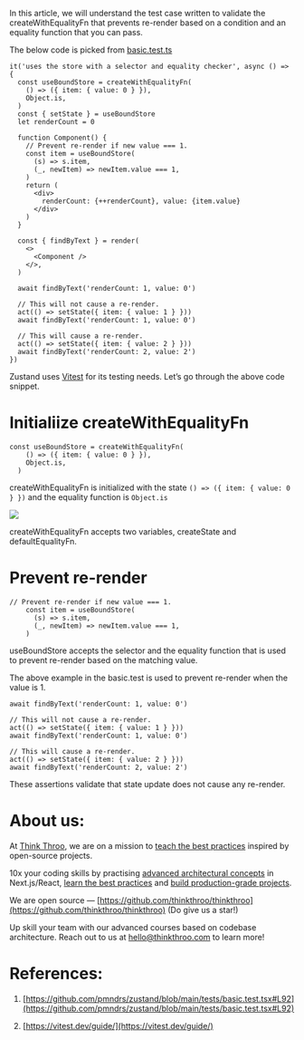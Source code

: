 In this article, we will understand the test case written to validate the createWithEqualityFn that prevents re-render based on a condition and an equality function that you can pass.

The below code is picked from [basic.test.ts](https://github.com/pmndrs/zustand/blob/main/tests/basic.test.tsx#L92)

```plaintext
it('uses the store with a selector and equality checker', async () => {
  const useBoundStore = createWithEqualityFn(
    () => ({ item: { value: 0 } }),
    Object.is,
  )
  const { setState } = useBoundStore
  let renderCount = 0

  function Component() {
    // Prevent re-render if new value === 1.
    const item = useBoundStore(
      (s) => s.item,
      (_, newItem) => newItem.value === 1,
    )
    return (
      <div>
        renderCount: {++renderCount}, value: {item.value}
      </div>
    )
  }

  const { findByText } = render(
    <>
      <Component />
    </>,
  )

  await findByText('renderCount: 1, value: 0')

  // This will not cause a re-render.
  act(() => setState({ item: { value: 1 } }))
  await findByText('renderCount: 1, value: 0')

  // This will cause a re-render.
  act(() => setState({ item: { value: 2 } }))
  await findByText('renderCount: 2, value: 2')
})
```

Zustand uses [Vitest](https://vitest.dev/guide/) for its testing needs. Let’s go through the above code snippet.

# **Initialiize createWithEqualityFn**

```plaintext
const useBoundStore = createWithEqualityFn(
    () => ({ item: { value: 0 } }),
    Object.is,
  )
```

createWithEqualityFn is initialized with the state `() => ({ item: { value: 0 } })` and the equality function is `Object.is`

![](https://miro.medium.com/v2/resize:fit:875/1*oPW9jEWE8rl-g1LMMnquBw.png)

createWithEqualityFn accepts two variables, createState and defaultEqualityFn.

# **Prevent re-render**

```plaintext
// Prevent re-render if new value === 1.
    const item = useBoundStore(
      (s) => s.item,
      (_, newItem) => newItem.value === 1,
    )
```

useBoundStore accepts the selector and the equality function that is used to prevent re-render based on the matching value.

The above example in the basic.test is used to prevent re-render when the value is 1.

```plaintext
await findByText('renderCount: 1, value: 0')

// This will not cause a re-render.
act(() => setState({ item: { value: 1 } }))
await findByText('renderCount: 1, value: 0')

// This will cause a re-render.
act(() => setState({ item: { value: 2 } }))
await findByText('renderCount: 2, value: 2')
```

These assertions validate that state update does not cause any re-render.

# **About us:**

At [Think Throo](https://thinkthroo.com/), we are on a mission to [teach the best practices](https://app.thinkthroo.com/best-practices) inspired by open-source projects.

10x your coding skills by practising [advanced architectural concepts](https://app.thinkthroo.com/architecture) in Next.js/React, [learn the best practices](https://app.thinkthroo.com/best-practices) and [build production-grade projects](https://app.thinkthroo.com/production-grade-projects).

We are open source — [https://github.com/thinkthroo/thinkthroo](https://github.com/thinkthroo/thinkthroo) (Do give us a star!)

Up skill your team with our advanced courses based on codebase architecture. Reach out to us at hello@thinkthroo.com to learn more!

# **References:**

1. [https://github.com/pmndrs/zustand/blob/main/tests/basic.test.tsx#L92](https://github.com/pmndrs/zustand/blob/main/tests/basic.test.tsx#L92)
    
2. [https://vitest.dev/guide/](https://vitest.dev/guide/)
